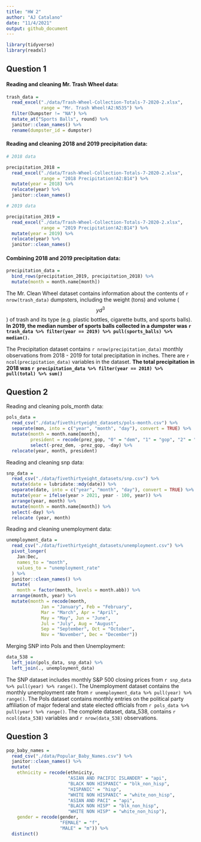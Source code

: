```yaml
---
title: "HW 2"
author: "AJ Catalano"
date: "11/4/2021"
output: github_document
---
```


```r
library(tidyverse)
library(readxl)
```

## Question 1

#### Reading and cleaning Mr. Trash Wheel data:

```r
trash_data =
  read_excel("./data/Trash-Wheel-Collection-Totals-7-2020-2.xlsx",
             range = "Mr. Trash Wheel!A2:N535") %>%
  filter(Dumpster != "NA") %>%
  mutate_at("Sports Balls", round) %>%
  janitor::clean_names() %>%
  rename(dumpster_id = dumpster)
```

#### Reading and cleaning 2018 and 2019 precipitation data:

```r
# 2018 data

precipitation_2018 =
  read_excel("./data/Trash-Wheel-Collection-Totals-7-2020-2.xlsx",
             range = "2018 Precipitation!A2:B14") %>%
  mutate(year = 2018) %>%
  relocate(year) %>%
  janitor::clean_names()

# 2019 data

precipitation_2019 =
  read_excel("./data/Trash-Wheel-Collection-Totals-7-2020-2.xlsx",
             range = "2019 Precipitation!A2:B14") %>%
  mutate(year = 2019) %>%
  relocate(year) %>%
  janitor::clean_names()
```

#### Combining 2018 and 2019 precipitation data:

```r
precipitation_data = 
  bind_rows(precipitation_2019, precipitation_2018) %>%
  mutate(month = month.name[month])
```

The Mr. Clean Wheel dataset contains information about the contents of `r nrow(trash_data)` dumpsters, including the weight (tons) and volume ($$yd^3$$) of trash and its type (e.g. plastic bottles, cigarette butts, and sports balls). **In 2019, the median number of sports balls collected in a dumpster was  `r trash_data %>% filter(year == 2019) %>% pull(sports_balls) %>% median()`.**

The Precipitation dataset contains `r nrow(precipitation_data)` monthly observations from 2018 - 2019 for total precipitation in inches. There are `r ncol(precipitation_data)` variables in the dataset. **The total precipitation in 2018 was `r precipitation_data %>% filter(year == 2018) %>% pull(total) %>% sum()`**

## Question 2

Reading and cleaning pols_month data:

```r
pols_data =
  read_csv("./data/fivethirtyeight_datasets/pols-month.csv") %>%
  separate(mon, into = c("year", "month", "day"), convert = TRUE) %>%
  mutate(month = month.name[month],
         president = recode(prez_gop, "0" = "dem", "1" = "gop", "2" = "gop")) %>%
         select(-prez_dem, -prez_gop, -day) %>%
  relocate(year, month, president)
```

Reading and cleaning snp data:

```r
snp_data =
  read_csv("./data/fivethirtyeight_datasets/snp.csv") %>%
  mutate(date = lubridate::mdy(date)) %>%
  separate(date, into = c("year", "month", "day"), convert = TRUE) %>%
  mutate(year = ifelse(year > 2021, year - 100, year)) %>%
  arrange(year, month) %>%
  mutate(month = month.name[month]) %>%
  select(-day) %>%
  relocate (year, month)
```

Reading and cleaning unemployment data:

```r
unemployment_data = 
  read_csv("./data/fivethirtyeight_datasets/unemployment.csv") %>%
  pivot_longer(
    Jan:Dec,
    names_to = "month",
    values_to = "unemployment_rate"
  ) %>%
  janitor::clean_names() %>%
  mutate(
    month = factor(month, levels = month.abb)) %>%
  arrange(month, year) %>%
  mutate(month = recode(month,
             Jan = "January", Feb = "February",
             Mar = "March", Apr = "April",
             May = "May", Jun = "June",
             Jul = "July", Aug = "August",
             Sep = "September", Oct = "October",
             Nov = "November", Dec = "December"))
```

Merging SNP into Pols and then Unemployment:

```r
data_538 = 
  left_join(pols_data, snp_data) %>%
  left_join(., unemployment_data)
```

The SNP dataset includes monthly S&P 500 closing prices from `r snp_data %>% pull(year) %>% range()`. The Unemployment dataset contains the monthly unemployment rate from `r unemployment_data %>% pull(year) %>% range()`. The Pols dataset contains monthly entries on the political party affiliation of major federal and state elected officials from `r pols_data %>% pull(year) %>% range()`. The complete dataset, data_538, contains `r ncol(data_538)` variables and `r nrow(data_538)` observations.

## Question 3

```r
pop_baby_names = 
  read_csv("./data/Popular_Baby_Names.csv") %>%
  janitor::clean_names() %>%
  mutate(
    ethnicity = recode(ethnicity,
                       "ASIAN AND PACIFIC ISLANDER" = "api",
                       "BLACK NON HISPANIC" = "blk_non_hisp",
                       "HISPANIC" = "hisp",
                       "WHITE NON HISPANIC" = "white_non_hisp",
                       "ASIAN AND PACI" = "api",
                       "BLACK NON HISP" = "blk_non_hisp",
                       "WHITE NON HISP" = "white_non_hisp"),
    gender = recode(gender,
                    "FEMALE" = "f",
                    "MALE" = "m")) %>%
  distinct()
```
